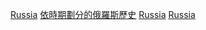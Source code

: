 {{portal|俄羅斯}}
{{Commons category|Russia by century|Centuries in Russia}}

[[Category:各世紀各國|Russia]]
[[Category:依時期劃分的俄羅斯歷史|]]
[[Category:各世紀歐洲|Russia]]
[[Category:各世紀亞洲|Russia]]